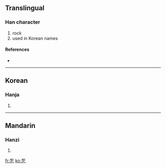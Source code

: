 ==Translingual==

===Han character===
{{Han char|rn=5|rad=乙|as=05|sn=6|four=|canj=一口弓 (MRN)}}

# rock
# used in Korean names

====References====
* {{Han ref|kx=0084.141|dj=0171.180|hdz=10053.041|uh=4E6D|ud=20077}}

----

==Korean==

===Hanja===
{{ko-hanja|hangeul=돌|rv=dol|mr=tol}}

# {{defn|Korean}}

----

==Mandarin==

===Hanzi===
{{cmn-hanzi|pin=[[shí]] ([[shi2]])|wg=shih<sup>2</sup>}}

# {{defn|Mandarin}}

[[fr:乭]]
[[ko:乭]]